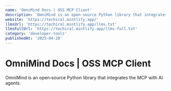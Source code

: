 ```yaml
---
name: 'OmniMind Docs | OSS MCP Client'
description: 'OmniMind is an open‑source Python library that integrates the MCP with AI agents.'
website: 'https://techiral.mintlify.app/'
llmsUrl: 'https://techiral.mintlify.app/llms.txt'
llmsFullUrl: 'https://techiral.mintlify.app/llms-full.txt'
category: 'developer-tools'
publishedAt: '2025-04-20'
---
```


# OmniMind Docs | OSS MCP Client

OmniMind is an open‑source Python library that integrates the MCP with AI agents.
